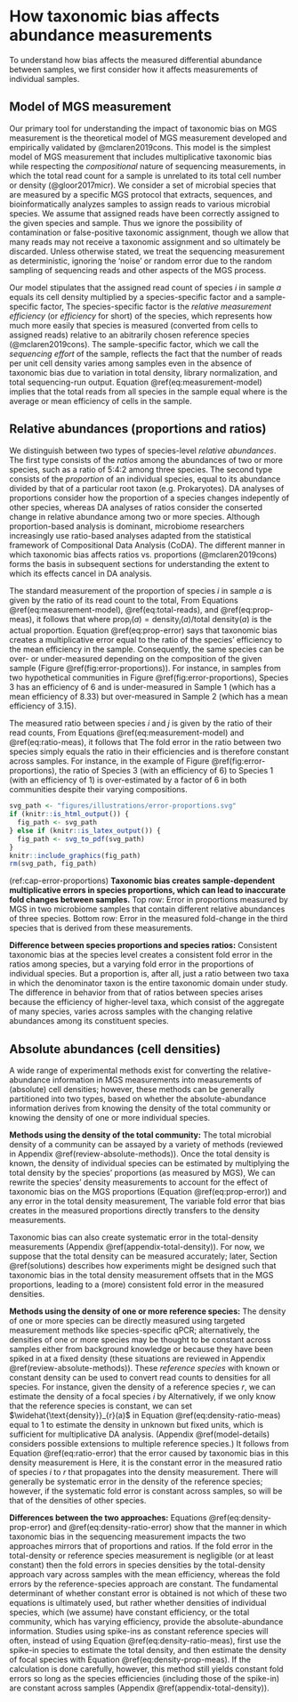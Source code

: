 # How taxonomic bias affects abundance measurements {#abundance-measurement}

To understand how bias affects the measured differential abundance between samples, we first consider how it affects measurements of individual samples.

## Model of MGS measurement

Our primary tool for understanding the impact of taxonomic bias on MGS measurement is the theoretical model of MGS measurement developed and empirically validated by @mclaren2019cons.
This model is the simplest model of MGS measurement that includes multiplicative taxonomic bias while respecting the *compositional* nature of sequencing measurements, in which the total read count for a sample is unrelated to its total cell number or density (@gloor2017micr).
We consider a set of microbial species that are measured by a specific MGS protocol that extracts, sequences, and bioinformatically analyzes samples to assign reads to various microbial species.
We assume that assigned reads have been correctly assigned to the given species and sample.
Thus we ignore the possibility of contamination or false-positive taxonomic assignment, though we allow that many reads may not receive a taxonomic assignment and so ultimately be discarded.
Unless otherwise stated, we treat the sequencing measurement as deterministic, ignoring the 'noise' or random error due to the random sampling of sequencing reads and other aspects of the MGS process.

Our model stipulates that the assigned read count of species $i$ in sample $a$ equals its cell density multiplied by a species-specific factor and a sample-specific factor,
\begin{align}
  (\#eq:measurement-model)
  \text{reads}_{i}(a)
  = \text{density}_{i}(a) \quad \cdot
    \underbrace{\text{efficiency}_{i}}_{\substack{\text{species specific,} \\  \text{sample independent}}}
    \cdot \quad
    \underbrace{\text{sequencing effort}(a)}_{\substack{\text{species independent,} \\  \text{sample specific}}}.
\end{align}
The species-specific factor is the *relative measurement efficiency* (or *efficiency* for short) of the species, which represents how much more easily that species is measured (converted from cells to assigned reads) relative to an abitrarily chosen reference species (@mclaren2019cons).
The sample-specific factor, which we call the *sequencing effort* of the sample, reflects the fact that the number of reads per unit cell density varies among samples even in the absence of taxonomic bias due to variation in total density, library normalization, and total sequencing-run output.
Equation \@ref(eq:measurement-model) implies that the total reads from all species in the sample equal
\begin{align}
  (\#eq:total-reads)
  \text{total reads}(a)
    = \text{total density}(a) \cdot \text{mean efficiency}(a) \cdot \text{sequencing effort}(a),
\end{align}
where 
\begin{align}
  (\#eq:mean-efficiency)
  \text{mean efficiency}(a) 
  \equiv \frac{\sum_{j}\text{density}_j(a)\cdot \text{efficiency}_j}{\text{total density}(a)}
\end{align}
is the average or mean efficiency of cells in the sample.

## Relative abundances (proportions and ratios)

We distinguish between two types of species-level *relative abundances*.
The first type consists of the *ratios* among the abundances of two or more species, such as a ratio of 5:4:2 among three species.
The second type consists of the *proportion* of an individual species, equal to its abundance divided by that of a particular root taxon (e.g. Prokaryotes).
DA analyses of proportions consider how the proportion of a species changes indepently of other species, whereas DA analyses of ratios consider the conserted change in relative abundance among two or more species.
Although proportion-based analysis is dominant, microbiome researchers increasingly use ratio-based analyses adapted from the statistical framework of Compositional Data Analysis (CoDA).
The different manner in which taxonomic bias affects ratios vs. proportions (@mclaren2019cons) forms the basis in subsequent sections for understanding the extent to which its effects cancel in DA analysis.

The standard measurement of the proportion of species $i$ in sample $a$ is given by the ratio of its read count to the total,
\begin{align}
  (\#eq:prop-meas)
  \widehat{\text{prop}}_{i}(a) = \frac{\text{reads}_i(a)}{\text{total reads(a)}}.
\end{align}
From Equations \@ref(eq:measurement-model), \@ref(eq:total-reads), and \@ref(eq:prop-meas), it follows that
\begin{align}
  (\#eq:prop-error)
  \widehat{\text{prop}}_{i}(a)
  &= \text{prop}_{i}(a) \cdot \frac{\text{efficiency}_{i}}{\text{mean efficiency}(a)},
\end{align}
where $\text{prop}_{i}(a) = \text{density}_{i}(a) / \text{total density}(a)$ is the actual proportion.
Equation \@ref(eq:prop-error) says that taxonomic bias creates a multiplicative error equal to the ratio of the species' efficiency to the mean efficiency in the sample.
Consequently, the same species can be over- or under-measured depending on the composition of the given sample (Figure \@ref(fig:error-proportions)).
For instance, in samples from two hypothetical communities in Figure \@ref(fig:error-proportions), Species 3 has an efficiency of 6 and is under-measured in Sample 1 (which has a mean efficiency of 8.33) but over-measured in Sample 2 (which has a mean efficiency of 3.15).

The measured ratio between species $i$ and $j$ is given by the ratio of their read counts, 
\begin{align}
  (\#eq:ratio-meas)
  \widehat{\text{ratio}}_{i/j}(a) = \frac{\text{reads}_i(a)}{\text{reads}_j(a)}.
\end{align}
From Equations \@ref(eq:measurement-model) and \@ref(eq:ratio-meas), it follows that 
\begin{align}
  (\#eq:ratio-error)
  \widehat{\text{ratio}}_{i/j}(a)
%  \frac{\text{reads}_{i}(a)}{\text{reads}_{j}(a)}
  &= \frac{\text{density}_{i}(a)}{\text{density}_{j}(a)} \cdot \frac{\text{efficiency}_{i}}{\text{efficiency}_{j}}.
\end{align}
The fold error in the ratio between two species simply equals the ratio in their efficiencies and is therefore constant across samples.
For instance, in the example of Figure \@ref(fig:error-proportions), the ratio of Species 3 (with an efficiency of 6) to Species 1 (with an efficiency of 1) is over-estimated by a factor of 6 in both communities despite their varying compositions.

<!-- begin figure -->

```r
svg_path <- "figures/illustrations/error-proportions.svg"
if (knitr::is_html_output()) {
  fig_path <- svg_path
} else if (knitr::is_latex_output()) {
  fig_path <- svg_to_pdf(svg_path)
}
knitr::include_graphics(fig_path)
rm(svg_path, fig_path)
```

(ref:cap-error-proportions) **Taxonomic bias creates sample-dependent multiplicative errors in species proportions, which can lead to inaccurate fold changes between samples.** Top row: Error in proportions measured by MGS in two microbiome samples that contain different relative abundances of three species. Bottom row: Error in the measured fold-change in the third species that is derived from these measurements.

<!-- end figure -->

**Difference between species proportions and species ratios:**
Consistent taxonomic bias at the species level creates a consistent fold error in the ratios among species, but a varying fold error in the proportions of individual species.
But a proportion is, after all, just a ratio between two taxa in which the denominator taxon is the entire taxonomic domain under study.
The difference in behavior from that of ratios between species arises because the efficiency of higher-level taxa, which consist of the aggregate of many species, varies across samples with the changing relative abundances among its constituent species.

## Absolute abundances (cell densities)

A wide range of experimental methods exist for converting the relative-abundance information in MGS measurements into measurements of (absolute) cell densities;
however, these methods can be generally partitioned into two types, based on whether the absolute-abundance information derives from knowing the density of the total community or knowing the density of one or more individual species.

**Methods using the density of the total community:**
The total microbial density of a community can be assayed by a variety of methods (reviewed in Appendix \@ref(review-absolute-methods)).
Once the total density is known, the density of individual species can be estimated by multiplying the total density by the species' proportions (as measured by MGS),
\begin{align}
  (\#eq:density-prop-meas)
  \widehat{\text{density}}_{i}(a) 
  &= \widehat{\text{prop}}_{i}(a) \cdot \widehat{\text{total density}}(a)
\\&= \text{reads}_{i}(a) \cdot \frac{\widehat{\text{total density}}(a)}{\text{total reads}(a)}.
\end{align}
We can rewrite the species' density measurements to account for the effect of taxonomic bias on the MGS proportions (Equation \@ref(eq:prop-error)) and any error in the total density measurement, 
\begin{align}
  (\#eq:density-prop-error)
  \widehat{\text{density}}_{i}(a) 
  = \text{density}_{i}(a) \cdot \frac{\text{efficiency}_{i}}{\text{mean efficiency}(a)} 
%  \cdot \frac{\widehat{\text{total density}}(a)}{\text{total density}(a)}.
  \cdot \begin{array}{c} \text{fold error in} \\ \widehat{\text{total density}}(a) \end{array}.
\end{align}
The variable fold error that bias creates in the measured proportions directly transfers to the density measurements.

Taxonomic bias can also create systematic error in the total-density measurements (Appendix \@ref(appendix-total-density)).
For now, we suppose that the total density can be measured accurately; 
later, Section \@ref(solutions) describes how experiments might be designed such that taxonomic bias in the total density measurement offsets that in the MGS proportions, leading to a (more) consistent fold error in the measured densities.

**Methods using the density of one or more reference species:**
The density of one or more species can be directly measured using targeted measurement methods like species-specific qPCR; alternatively, the densities of one or more species may be thought to be constant across samples either from background knowledge or because they have been spiked in at a fixed density (these situations are reviewed in Appendix \@ref(review-absolute-methods)).
These _reference species_ with known or constant density can be used to convert read counts to densities for all species.
For instance, given the density of a reference species $r$, we can estimate the density of a focal species $i$ by 
\begin{align}
  (\#eq:density-ratio-meas)
%  \widehat{\text{density}}_{i}(a) = \frac{\text{reads}_{i}(a)}{\text{reads}_{r}(a)} \cdot \widehat{\text{density}}_{r}(a).
  \widehat{\text{density}}_{i}(a) = \text{reads}_{i}(a) \cdot \frac{\widehat{\text{density}}_{r}(a)}{\text{reads}_{r}(a)}.
\end{align}
Alternatively, if we only know that the reference species is constant, we can set $\widehat{\text{density}}_{r}(a)$ in Equation \@ref(eq:density-ratio-meas) equal to 1 to estimate the density in unknown but fixed units, which is sufficient for multiplicative DA analysis.
(Appendix \@ref(model-details) considers possible extensions to multiple reference species.)
It follows from Equation \@ref(eq:ratio-error) that the error caused by taxonomic bias in this density measurement is
\begin{align}
  (\#eq:density-ratio-error)
  \widehat{\text{density}}_{i}(a) 
  = \text{density}_{i}(a) \cdot \frac{\text{efficiency}_{i}}{\text{efficiency}_{r}} 
  \cdot \begin{array}{c} \text{fold error in} \\ \widehat{\text{density}_r}(a) \end{array}.
\end{align}
Here, it is the constant error in the measured ratio of species $i$ to $r$ that propagates into the density measurement.
There will generally be systematic error in the density of the reference species; however, if the systematic fold error is constant across samples, so will be that of the densities of other species.

**Differences between the two approaches:**
Equations \@ref(eq:density-prop-error) and \@ref(eq:density-ratio-error) show that the manner in which taxonomic bias in the sequencing measurement impacts the two approaches mirrors that of proportions and ratios.
If the fold error in the total-density or reference species measurement is negligible (or at least constant) then the fold errors in species densities by the total-density approach vary across samples with the mean efficiency, whereas the fold errors by the reference-species approach are constant. 
The fundamental determinant of whether constant error is obtained is not which of these two equations is ultimately used, but rather whether densities of individual species, which (we assume) have constant efficiency, or the total community, which has varying efficiency, provide the absolute-abundance information.
Studies using spike-ins as constant reference species will often, instead of using Equation \@ref(eq:density-ratio-meas), first use the spike-in species to estimate the total density, and then estimate the density of focal species with Equation \@ref(eq:density-prop-meas).
If the calculation is done carefully, however, this method still yields constant fold errors so long as the species efficiencies (including those of the spike-in) are constant across samples (Appendix \@ref(appendix-total-density)).
